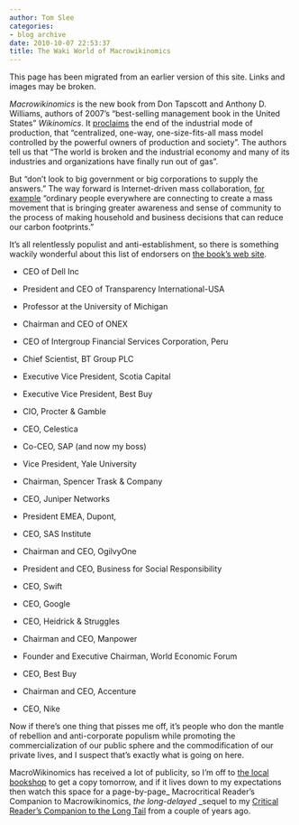 ```yaml
---
author: Tom Slee
categories:
- blog archive
date: 2010-10-07 22:53:37
title: The Waki World of Macrowikinomics
---
```


::: {.callout-note}

This page has been migrated from an earlier version of this site. 
Links and images may be broken.

:::



				

_Macrowikinomics_ is the new book from Don Tapscott and Anthony D. Williams, authors of 2007's "best-selling management book in the United States" _Wikinomics_. It [proclaims](http://www.businessweek.com/managing/content/sep2010/ca20100928_230402.htm) the end of the industrial mode of production, that "centralized, one-way, one-size-fits-all mass model controlled by the powerful owners of production and society". The authors tell us that "The world is broken and the industrial economy and many of its industries and organizations have finally run out of gas".


But "don't look to big government or big corporations to supply the answers." The way forward is Internet-driven mass collaboration, [for example](http://www.huffingtonpost.com/don-tapscott/macrowikinomics-rebooting_b_741466.html) "ordinary people everywhere are connecting to create a mass movement that is bringing greater awareness and sense of community to the process of making household and business decisions that can reduce our carbon footprints."


It's all relentlessly populist and anti-establishment, so there is something wackily wonderful about this list of endorsers on [the book's web site](http://www.macrowikinomics.com/about/praise-for-macrowikinomics/).


  * CEO of Dell Inc

  * President and CEO of Transparency International-USA

  * Professor at the University of Michigan

  * Chairman and CEO of ONEX

  * CEO of Intergroup Financial Services Corporation, Peru

  * Chief Scientist, BT Group PLC

  * Executive Vice President, Scotia Capital

  * Executive Vice President, Best Buy

  * CIO, Procter & Gamble

  * CEO, Celestica

  * Co-CEO, SAP (and now my boss)

  * Vice President, Yale University

  * Chairman, Spencer Trask & Company

  * CEO, Juniper Networks

  * President EMEA, Dupont,

  * CEO, SAS Institute

  * Chairman and CEO, OgilvyOne

  * President and CEO, Business for Social Responsibility

  * CEO, Swift

  * CEO, Google

  * CEO, Heidrick & Struggles

  * Chairman and CEO, Manpower

  * Founder and Executive Chairman, World Economic Forum

  * CEO, Best Buy

  * Chairman and CEO, Accenture

  * CEO, Nike


Now if there's one thing that pisses me off, it's people who don the mantle of rebellion and anti-corporate populism while promoting the commercialization of our public sphere and the commodification of our private lives, and I suspect that's exactly what is going on here.


MacroWikinomics has received a lot of publicity, so I'm off to [the local bookshop](http://www.wordsworthbooks.com/) to get a copy tomorrow, and if it lives down to my expectations then watch this space for a page-by-page_ Macrocritical Reader's Companion to Macrowikinomics, _the long-delayed_
_sequel to my [Critical Reader's Companion to the Long Tail](http://whimsley.typepad.com/whimsley/2007/03/the_long_tail_l.html) from a couple of years ago.


		
